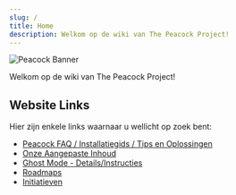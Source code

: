 ```yaml
---
slug: /
title: Home
description: Welkom op de wiki van The Peacock Project!
---
```



<Image alt="Peacock Banner" img={Banner} />

Welkom op de wiki van The Peacock Project!

## Website Links

Hier zijn enkele links waarnaar u wellicht op zoek bent:

-   [Peacock FAQ / Installatiegids / Tips en Oplossingen](intel)
-   [Onze Aangepaste Inhoud](custom-content.mdx)
-   [Ghost Mode - Details/Instructies](ghost-mode.md)
-   [Roadmaps](roadmaps.mdx)
-   [Initiatieven](initiatives.md)
